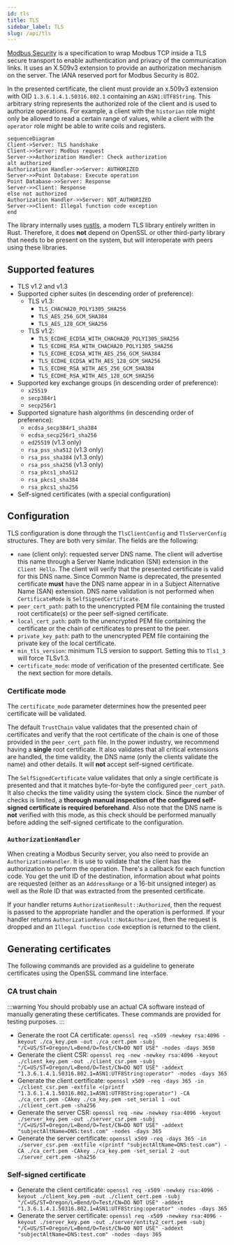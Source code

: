 ```yaml
---
id: tls
title: TLS
sidebar_label: TLS
slug: /api/tls
---
```



[Modbus Security](https://modbus.org/docs/MB-TCP-Security-v21_2018-07-24.pdf) is a specification to wrap Modbus TCP inside a TLS secure transport to enable authentication
and privacy of the communication links. It uses an X.509v3 extension to provide an authorization mechanism on the server. The IANA reserved port for Modbus Security is 802.

In the presented certificate, the client must provide an x.509v3 extension with OID `1.3.6.1.4.1.50316.802.1`
containing an `ASN1:UTF8String`. This arbitrary string represents the authorized role of the client and is
used to authorize operations. For example, a client with the `historian` role might only be allowed to read
a certain range of values, while a client with the `operator` role might be able to write coils and registers.

```mermaid
sequenceDiagram
Client->Server: TLS handshake
Client->>Server: Modbus request
Server->>Authorization Handler: Check authorization
alt authorized
Authorization Handler->>Server: AUTHORIZED
Server->>Point Database: Execute operation
Point Database->>Server: Response
Server->>Client: Response
else not authorized
Authorization Handler->>Server: NOT_AUTHORIZED
Server->>Client: Illegal function code exception
end
```

The library internally uses [rustls](https://github.com/rustls/rustls), a modern TLS library entirely written in Rust. Therefore, it does **not** depend on OpenSSL
or other third-party library that needs to be present on the system, but will interoperate with peers using these libraries.

## Supported features

- TLS v1.2 and v1.3
- Supported cipher suites (in descending order of preference):
  - TLS v1.3:
    - `TLS_CHACHA20_POLY1305_SHA256`
    - `TLS_AES_256_GCM_SHA384`
    - `TLS_AES_128_GCM_SHA256`
  - TLS v1.2:
    - `TLS_ECDHE_ECDSA_WITH_CHACHA20_POLY1305_SHA256`
    - `TLS_ECDHE_RSA_WITH_CHACHA20_POLY1305_SHA256`
    - `TLS_ECDHE_ECDSA_WITH_AES_256_GCM_SHA384`
    - `TLS_ECDHE_ECDSA_WITH_AES_128_GCM_SHA256`
    - `TLS_ECDHE_RSA_WITH_AES_256_GCM_SHA384`
    - `TLS_ECDHE_RSA_WITH_AES_128_GCM_SHA256`
- Supported key exchange groups (in descending order of preference):
  - `x25519`
  - `secp384r1`
  - `secp256r1`
- Supported signature hash algorithms (in descending order of preference):
  - `ecdsa_secp384r1_sha384`
  - `ecdsa_secp256r1_sha256`
  - `ed25519` (v1.3 only)
  - `rsa_pss_sha512` (v1.3 only)
  - `rsa_pss_sha384` (v1.3 only)
  - `rsa_pss_sha256` (v1.3 only)
  - `rsa_pkcs1_sha512`
  - `rsa_pkcs1_sha384`
  - `rsa_pkcs1_sha256`
- Self-signed certificates (with a special configuration)

## Configuration

TLS configuration is done through the `TlsClientConfig` and `TlsServerConfig` structures. They are both very similar.
The fields are the following:

- `name` (client only): requested server DNS name. The client will advertise this name through
  a Server Name Indication (SNI) extension in the `Client Hello`. The client will verify that
  the presented certificate is valid for this DNS name. Since Common Name is deprecated, the
  presented certificate **must** have the DNS name appear in in a Subject
  Alternative Name (SAN) extension. DNS name validation is not performed
  when `CertificateMode` is `SelfSignedCertificate`.
- `peer_cert_path`: path to the unencrypted PEM file containing the trusted
  root certificate(s) or the peer self-signed certificate.
- `local_cert_path`: path to the unencrypted PEM file containing the certificate
  or the chain of certificates to present to the peer.
- `private_key_path`: path to the unencrypted PEM file containing the private
  key of the local certificate.
- `min_tls_version`: minimum TLS version to support. Setting this to `Tls1_3`
  will force TLSv1.3.
- `certificate_mode`: mode of verification of the presented certificate. See
  the next section for more details.

### Certificate mode

The `certificate_mode` parameter determines how the presented peer certificate
will be validated.

The default `TrustChain` value validates that the presented chain of certificates
and verify that the root certificate of the chain is one of those provided in
the `peer_cert_path` file. In the power industry, we recommend having a **single**
root certificate. It also validates that all critical extensions are handled, the
time validity, the DNS name (only the clients validate the name) and other details.
It will **not** accept self-signed certificate.

The `SelfSignedCertificate` value validates that only a single certificate is
presented and that it matches byte-for-byte the configured `peer_cert_path`. It
also checks the time validity using the system clock. Since the number of checks
is limited, a **thorough manual inspection of the configured self-signed certificate is
required beforehand**. Also note that the DNS name is **not** verified with this mode,
as this check should be performed manually before adding the self-signed certificate
to the configuration.

### `AuthorizationHandler`

When creating a Modbus Security server, you also need to provide an `AuthorizationHandler`.
It is use to validate that the client has the authorization to perform the operation. There's
a callback for each function code. You get the unit ID of the destination, information about
what points are requested (either as an `AddressRange` or a 16-bit unsigned integer) as well as
the Role ID that was extracted from the presented certificate.

If your handler returns `AuthorizationResult::Authorized`, then the request is passed to
the appropriate handler and the operation is performed. If your handler returns
`AuthorizationResult::NotAuthorized`, then the request is dropped and an `Illegal function code`
exception is returned to the client.

## Generating certificates

The following commands are provided as a guideline to generate certificates using the
OpenSSL command line interface.

### CA trust chain

:::warning
You should probably use an actual CA software instead of manually generating these certificates.
These commands are provided for testing purposes.
:::

- Generate the root CA certificate: `openssl req -x509 -newkey rsa:4096 -keyout ./ca_key.pem -out ./ca_cert.pem -subj "/C=US/ST=Oregon/L=Bend/O=Test/CN=DO NOT USE" -nodes -days 3650`
- Generate the client CSR: `openssl req -new -newkey rsa:4096 -keyout ./client_key.pem -out ./client_csr.pem -subj "/C=US/ST=Oregon/L=Bend/O=Test/CN=DO NOT USE" -addext "1.3.6.1.4.1.50316.802.1=ASN1:UTF8String:operator" -nodes -days 365`
- Generate the client certificate: `openssl x509 -req -days 365 -in ./client_csr.pem -extfile <(printf "1.3.6.1.4.1.50316.802.1=ASN1:UTF8String:operator") -CA ./ca_cert.pem -CAkey ./ca_key.pem -set_serial 1 -out ./client_cert.pem -sha256`
- Generate the server CSR: `openssl req -new -newkey rsa:4096 -keyout ./server_key.pem -out ./server_csr.pem -subj "/C=US/ST=Oregon/L=Bend/O=Test/CN=DO NOT USE" -addext "subjectAltName=DNS:test.com" -nodes -days 365`
- Generate the server certificate: `openssl x509 -req -days 365 -in ./server_csr.pem -extfile <(printf "subjectAltName=DNS:test.com") -CA ./ca_cert.pem -CAkey ./ca_key.pem -set_serial 2 -out ./server_cert.pem -sha256`

### Self-signed certificate

- Generate the client certificate: `openssl req -x509 -newkey rsa:4096 -keyout ./client_key.pem -out ./client_cert.pem -subj "/C=US/ST=Oregon/L=Bend/O=Test/CN=DO NOT USE" -addext "1.3.6.1.4.1.50316.802.1=ASN1:UTF8String:operator" -nodes -days 365`
- Generate the server certificate: `openssl req -x509 -newkey rsa:4096 -keyout ./server_key.pem -out ./server/entity2_cert.pem -subj "/C=US/ST=Oregon/L=Bend/O=Test/CN=DO NOT USE" -addext "subjectAltName=DNS:test.com" -nodes -days 365`
